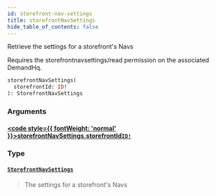```yaml
---
id: storefront-nav-settings
title: storefrontNavSettings
hide_table_of_contents: false
---
```








Retrieve the settings for a storefront's Navs
            
Requires the storefrontnavsettings/read permission on the associated DemandHq.

```graphql
storefrontNavSettings(
  storefrontId: ID!
): StorefrontNavSettings
```


### Arguments

#### [<code style={{ fontWeight: 'normal' }}>storefrontNavSettings.<b>storefrontId</b></code>](#)<Bullet />[`ID!`](/demand/api/graphql-admin/reference/scalars/id) <Badge class="secondary" text="non-null"/> <Badge class="secondary" text="scalar"/>
> 
> 

### Type

#### [`StorefrontNavSettings`](/demand/api/graphql-admin/reference/objects/storefront-nav-settings) <Badge class="secondary" text="object"/>
> The settings for a storefront's Navs
> 





